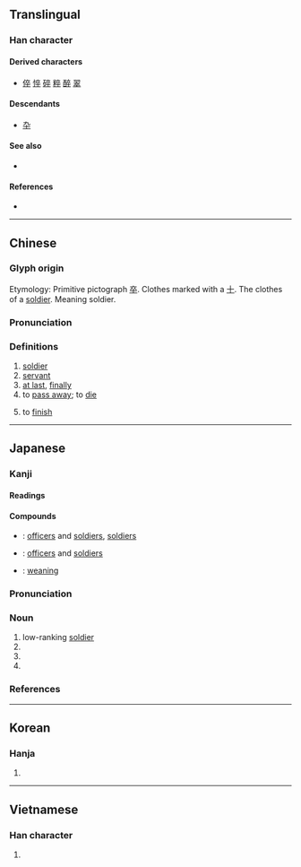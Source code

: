 {{character info/new}}
{{also|卆|猝}}
==Translingual==
{{stroke order|type=animate}}

===Han character===
{{Han char|rn=24|rad=十|as=06|sn=8|four=00408|canj=YOOJ|ids=⿱𠅃十}}

====Derived characters====
* [[倅]] [[悴]] [[碎]] [[粹]] [[醉]] [[翠]]

====Descendants====
* [[卆]]

====See also====
* {{l|mul|雜}} <!-- graphically similar -->

====References====
* {{Han ref|kx=0156.280|dkj=02740|dj=0356.190|hdz=10063.020|uh=5352|ud=21330|bh=A8F2|bd=43250}}

----

==Chinese==
{{zh-forms|alt=卆}}

===Glyph origin===
{{Han etym}}
Etymology: Primitive pictograph [[卒]]. Clothes marked with a [[十]]. The clothes of a [[soldier]]. Meaning soldier.

===Pronunciation===
{{zh-pron
|m=zú
|c=zeot1
|mn=chut
|mc=y
|oc=y
|ma=
|cat=n,adv,v
}}

===Definitions===
{{zh-hanzi}}

# [[soldier]]
# [[servant]]
# [[at last]], [[finally]]
# to [[pass away]]; to [[die]]
#: {{zh-x|卒 於 1992 年|'''die''' in 1992}}
# to [[finish]]

----

==Japanese==

===Kanji===
{{ja-kanji|grade=4|rs=十06}}

====Readings====
{{ja-readings|goon=[[そち]] (sochi)|kanon=[[そつ]] (sotsu)|kun=[[にわか]] (niwaka), [[おわる]] (owaru), [[ついに]] (tsuini)}}

====Compounds====
{{der-top|Compounds}}
* {{ja-r|士卒|しそつ}}: [[officers]] and [[soldiers]], [[soldiers]]
* {{ja-r|将卒|しょうそつ}}: [[officers]] and [[soldiers]]
* {{ja-r|卒乳|そつにゅう}}: [[weaning]]
{{der-bottom}}

{{ja-kanjitab|そつ|yomi=o}}

===Pronunciation===
{{ja-pron|yomi=kanon|そつ|acc=1|acc_ref=DJR}}

===Noun===
{{ja-noun|そつ}}

# low-ranking [[soldier]]
# {{short for|卒業|lang=ja}}
# {{short for|卒族|lang=ja}}
# {{short for|卒去|lang=ja}}

===References===
<references/>

----

==Korean==

===Hanja===
{{ko-hanja|hangeul=졸|rv=jol|mr=chol}}

# {{defn|lang=ko|sort=十06}}

----

==Vietnamese==

===Han character===
{{vi-hantu|[[tốt]], [[chốt]]|rs=十06}}

# {{defn|lang=vi|sort=十06}}
